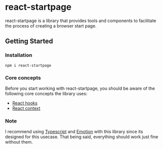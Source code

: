 # react-startpage

react-startpage is a library that provides tools and components to facilitate the process of creating a browser start page.

## Getting Started

### Installation

```
npm i react-startpage
```

### Core concepts

Before you start working with react-startpage, you should be aware of the following core concepts the library uses:

- [React hooks](https://reactjs.org/docs/hooks-intro.html)
- [React context](https://reactjs.org/docs/context.html)

### Note

I recommend using [Typescript](https://www.typescriptlang.org/) and [Emotion](https://emotion.sh/docs/introduction) with this library since its designed for this usecase. That being said, everything should work just fine without them.
